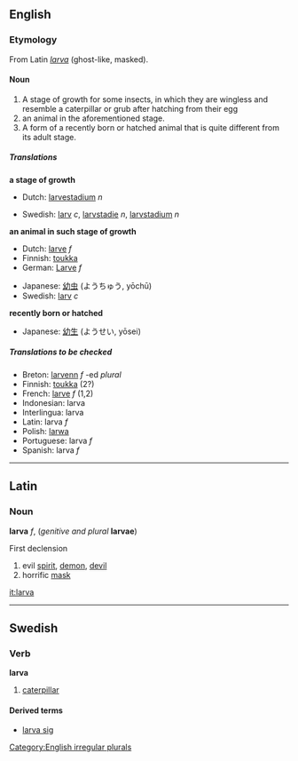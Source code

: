 ==English==
===Etymology===
From Latin ''[[larva#Latin|larva]]'' (ghost-like, masked).

====Noun====
{{sb|'''larva'''
*Homophones: [[lava]] (''in non-rhotic accents'')
|'''[[larvae]] '''or, incorrectly,''' [[larvas]]'''}}

<!--Is the first meaning correct?-->

#A stage of growth for some insects, in which they are wingless and resemble a caterpillar or grub after hatching from their egg
#an animal in the aforementioned stage.
#A form of a recently born or hatched animal that is quite different from its adult stage. 

=====Translations=====
'''a stage of growth'''
{{top}}
*Dutch: [[larvestadium]] ''n''
{{mid}}
*Swedish: [[larv]] ''c'', [[larvstadie]] ''n'', [[larvstadium]] ''n''
{{bottom}}

'''an animal in such stage of growth'''
{{top}}
*Dutch: [[larve]] ''f''
*Finnish: [[toukka]]
*German: [[Larve]] ''f''
{{mid}}
*Japanese: [[幼虫]] (ようちゅう, yōchū) 
*Swedish: [[larv]] ''c''
{{bottom}}

'''recently born or hatched'''
{{top}}
*Japanese: [[幼生]] (ようせい, yōsei)
{{mid}}
{{bottom}}

=====Translations to be checked=====
<!--Remove this section once all of the translations below have been moved into the tables above.-->
{{checktrans}}

*Breton: [[larvenn]] ''f'' -ed ''plural''
*Finnish: [[toukka]] (2?)
*French: [[larve]] ''f'' (1,2)
*Indonesian: larva
*Interlingua: larva
*Latin:  larva ''f''
*Polish: [[larwa]]
*Portuguese: larva ''f''
*Spanish: larva ''f''

[[Category:English irregular plurals]]
----

==Latin==
===Noun===
'''larva''' ''f'', (''genitive and plural'' '''larvae''')

First declension

#evil [[spirit]], [[demon]], [[devil]]
#horrific [[mask]]

[[it:larva]]

----
==Swedish==
===Verb===
'''larva'''
# [[caterpillar]]


====Derived terms====
*[[larva sig]]
